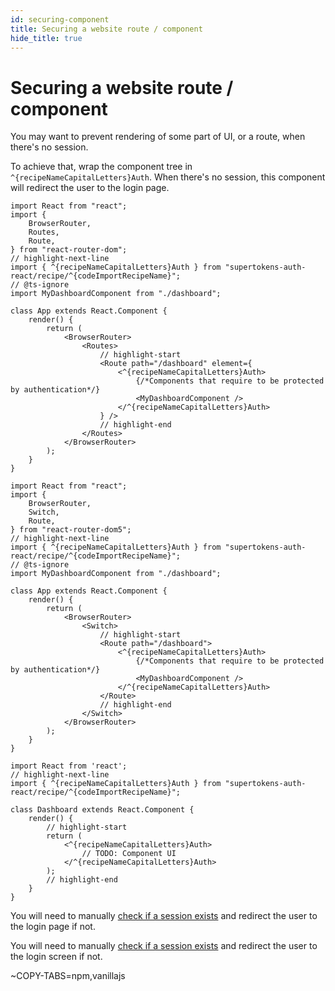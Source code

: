 ```yaml
---
id: securing-component
title: Securing a website route / component
hide_title: true
---
```


<!-- COPY DOCS -->
<!-- ./thirdpartyemailpassword/common-customizations/sessions/securing-component.mdx -->


# Securing a website route / component
You may want to prevent rendering of some part of UI, or a route, when
there's no session.


<FrontendSDKTabs>
<TabItem value="reactjs">

To achieve that, wrap the component tree in `^{recipeNameCapitalLetters}Auth`. When there's no session, this component will redirect the user to the login page.

<Question
    question="Do you use react-router-dom?">
<Answer title="Yes">

<RRDVersionSubTabs>

<TabItem value="v6">

```tsx 
import React from "react";
import {
    BrowserRouter,
    Routes,
    Route,
} from "react-router-dom";
// highlight-next-line 
import { ^{recipeNameCapitalLetters}Auth } from "supertokens-auth-react/recipe/^{codeImportRecipeName}";
// @ts-ignore
import MyDashboardComponent from "./dashboard";

class App extends React.Component {
    render() {
        return (
            <BrowserRouter>
                <Routes>
                    // highlight-start
                    <Route path="/dashboard" element={
                        <^{recipeNameCapitalLetters}Auth>
                            {/*Components that require to be protected by authentication*/}
                            <MyDashboardComponent />
                        </^{recipeNameCapitalLetters}Auth>
                    } />
                    // highlight-end
                </Routes>
            </BrowserRouter>
        );
    }
}
```
</TabItem>

<TabItem value="v5">

```tsx 
import React from "react";
import {
    BrowserRouter,
    Switch,
    Route,
} from "react-router-dom5";
// highlight-next-line 
import { ^{recipeNameCapitalLetters}Auth } from "supertokens-auth-react/recipe/^{codeImportRecipeName}";
// @ts-ignore
import MyDashboardComponent from "./dashboard";

class App extends React.Component {
    render() {
        return (
            <BrowserRouter>
                <Switch>
                    // highlight-start
                    <Route path="/dashboard">
                        <^{recipeNameCapitalLetters}Auth>
                            {/*Components that require to be protected by authentication*/}
                            <MyDashboardComponent />
                        </^{recipeNameCapitalLetters}Auth>
                    </Route>
                    // highlight-end
                </Switch>
            </BrowserRouter>
        );
    }
}
```
</TabItem>

</RRDVersionSubTabs>

</Answer>
<Answer title="No">

```tsx
import React from 'react';
// highlight-next-line 
import { ^{recipeNameCapitalLetters}Auth } from "supertokens-auth-react/recipe/^{codeImportRecipeName}";

class Dashboard extends React.Component {
    render() {
        // highlight-start 
        return (
            <^{recipeNameCapitalLetters}Auth>
                // TODO: Component UI
            </^{recipeNameCapitalLetters}Auth>
        );
        // highlight-end
    }
}
```
</Answer>
</Question>
</TabItem>
<TabItem value="vanillajs">

You will need to manually [check if a session exists](./checking-session-front-end) and redirect the user to the login page if not.

</TabItem>
<TabItem value="react-native">

You will need to manually [check if a session exists](./checking-session-front-end) and redirect the user to the login screen if not.

</TabItem>

<TabItem value="angular">

~COPY-TABS=npm,vanillajs

</TabItem>

</FrontendSDKTabs>

